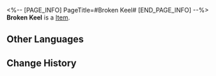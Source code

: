<%-- [PAGE_INFO]
PageTitle=#Broken Keel#
[END_PAGE_INFO] --%>
{{Item Infobox
|id          = 83102
|image       = Item Broken Keel.png
|type        = 
|invCategory = 
|rarity      = 3
|effect      = 
|description = 
}}
'''Broken Keel''' is a [[Item]].

==Other Languages==
{{Other Languages
|en   = Broken Keel
|zhs  = 折断的龙骨
|zht  = 折斷的龍骨
|ja   = 折れた竜骨
|ko   = 부러진 용골
|es   = Quilla rota
|fr   = Quille brisée
|ru   = Сломанный киль
|th   = Broken Keel
|vi   = Bộ Khung Bị Gãy
|de   = Gebrochener Kiel
|id   = Broken Keel
|pt   = Quilha Quebrada
}}

==Change History==
{{Change History|2.0}}